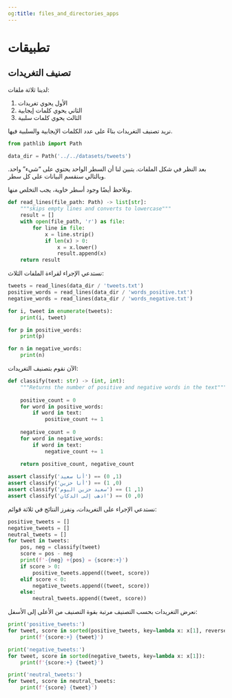 ```yaml
---
og:title: files_and_directories_apps
---
```


# تطبيقات {.unnumbered}

## تصنيف التغريدات

لدينا ثلاثة ملفات:

1. الأول يحوي تغريدات
2. الثاني يحوي كلمات إيجابية
3. الثالث يحوي كلمات سلبية

نريد تصنيف التغريدات بناءً على عدد الكلمات الإيجابية والسلبية فيها.

```python
from pathlib import Path

data_dir = Path('../../datasets/tweets')
```


بعد النظر في شكل الملفات. يتبين لنا أن السطر الواحد يحتوي على "شيء" واحد. وبالتالي سنقسم البيانات على كل سطر.

ونلاحظ أيضًا وجود أسطر خاوية، يجب التخلص منها.

```python
def read_lines(file_path: Path) -> list[str]:
    """skips empty lines and converts to lowercase"""
    result = []
    with open(file_path, 'r') as file:
        for line in file:
            x = line.strip()
            if len(x) > 0:
                x = x.lower()
                result.append(x)
    return result
```

نستدعي الإجراء لقراءة الملفات الثلاث:

```python
tweets = read_lines(data_dir / 'tweets.txt')
positive_words = read_lines(data_dir / 'words_positive.txt')
negative_words = read_lines(data_dir / 'words_negative.txt') 
```

```python
for i, tweet in enumerate(tweets):
    print(i, tweet)
```

```python
for p in positive_words:
    print(p)
```

```python
for n in negative_words:
    print(n)
```

الآن نقوم بتصنيف التغريدات:

```python
def classify(text: str) -> (int, int):
    """Returns the number of positive and negative words in the text"""
    
    positive_count = 0
    for word in positive_words:
        if word in text:
            positive_count += 1
    
    negative_count = 0
    for word in negative_words:
        if word in text:
            negative_count += 1
    
    return positive_count, negative_count

assert classify('أنا سعيد') == (1, 0)
assert classify('أنا حزين') == (0, 1)
assert classify('سعيد حزين اليوم') == (1, 1)
assert classify('اذهب إلى الدكان') == (0, 0)
```

نستدعي الإجراء على التغريدات، ونفرز النتائج في ثلاثة قوائم:

```python
positive_tweets = []
negative_tweets = []
neutral_tweets = []
for tweet in tweets:
    pos, neg = classify(tweet)
    score = pos - neg
    print(f'-{neg} +{pos} = {score:+}')
    if score > 0:
        positive_tweets.append((tweet, score))
    elif score < 0:
        negative_tweets.append((tweet, score))
    else:
        neutral_tweets.append((tweet, score))
```

نعرض التغريدات بحسب التصنيف مرتبة بقوة التصنيف من الأعلى إلى الأسفل:

```python
print('positive_tweets:')
for tweet, score in sorted(positive_tweets, key=lambda x: x[1], reverse=True):
    print(f'{score:+} {tweet}')
```

```python
print('negative_tweets:')
for tweet, score in sorted(negative_tweets, key=lambda x: x[1]):
    print(f'{score:+} {tweet}')
```

```python
print('neutral_tweets:')
for tweet, score in neutral_tweets:
    print(f'{score} {tweet}')
```
